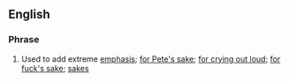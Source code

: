 ==English==

===Phrase===
{{infl|en|phrase}}

# Used to add extreme [[emphasis]]; [[for Pete's sake]]; [[for crying out loud]]; [[for fuck's sake]]; [[sakes]]